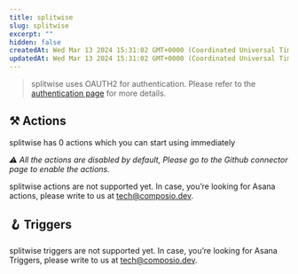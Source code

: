 ```yaml
---
title: splitwise
slug: splitwise
excerpt: ""
hidden: false
createdAt: Wed Mar 13 2024 15:31:02 GMT+0000 (Coordinated Universal Time)
updatedAt: Wed Mar 13 2024 15:31:02 GMT+0000 (Coordinated Universal Time)
---
```


> splitwise uses OAUTH2 for authentication. Please refer to the [authentication page](/docs/authentication) for more details.





## ⚒️ Actions

splitwise has 0 actions which you can start using immediately

 _⚠️ All the actions are disabled by default, Please go to the Github connector page to enable the actions._

splitwise actions are not supported yet. In case, you’re looking for Asana actions, please write to us at tech@composio.dev.

## 🪝 Triggers

splitwise triggers are not supported yet. In case, you’re looking for Asana Triggers, please write to us at tech@composio.dev.
